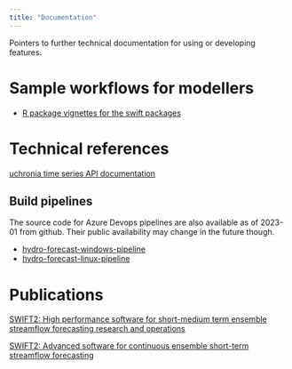```yaml
---
title: "Documentation"
---
```


Pointers to further technical documentation for using or developing features.

# Sample workflows for modellers

* [R package vignettes for the swift packages](./doc/samples/sample_workflows_r.md)

# Technical references

[uchronia time series API documentation](https://csiro-hydroinformatics.github.io/uchronia-ts-doc)

## Build pipelines

The source code for Azure Devops pipelines are also available as of 2023-01 from github. Their public availability may change in the future though.

* [hydro-forecast-windows-pipeline](https://github.com/csiro-hydroinformatics/hydro-forecast-windows-pipeline)
* [hydro-forecast-linux-pipeline](https://github.com/csiro-hydroinformatics/hydro-forecast-linux-pipeline)

# Publications

[SWIFT2: High performance software for short-medium term ensemble streamflow forecasting research and operations](https://www.mssanz.org.au/modsim2015/L15/perraud.pdf)

[SWIFT2: Advanced software for continuous ensemble short-term streamflow forecasting ](https://search.informit.com.au/documentSummary;dn=823693257390059;res=IELENG)
